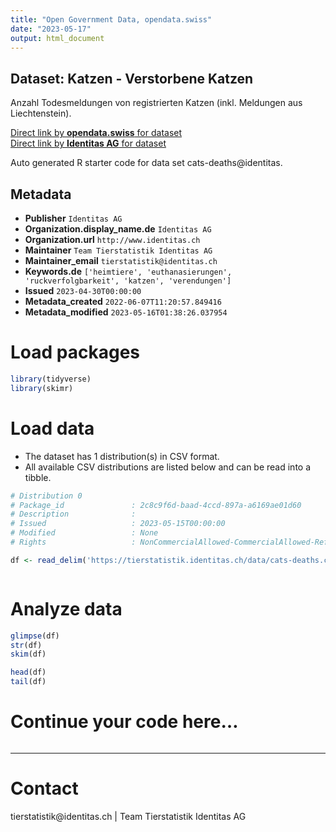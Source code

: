 ```yaml
---
title: "Open Government Data, opendata.swiss"
date: "2023-05-17"
output: html_document
---
```


## Dataset: Katzen - Verstorbene Katzen

Anzahl Todesmeldungen von registrierten Katzen (inkl. Meldungen aus Liechtenstein).

[Direct link by **opendata.swiss** for dataset](https://opendata.swiss/de/dataset/katzen-verstorbene-katzen)<br>
[Direct link by **Identitas AG** for dataset](https://tierstatistik.identitas.ch/)

Auto generated R starter code for data set cats-deaths@identitas.

## Metadata

- **Publisher** `Identitas AG`
- **Organization.display_name.de** `Identitas AG`
- **Organization.url** `http://www.identitas.ch`
- **Maintainer** `Team Tierstatistik Identitas AG`
- **Maintainer_email** `tierstatistik@identitas.ch`
- **Keywords.de** `['heimtiere', 'euthanasierungen', 'ruckverfolgbarkeit', 'katzen', 'verendungen']`
- **Issued** `2023-04-30T00:00:00`
- **Metadata_created** `2022-06-07T11:20:57.849416`
- **Metadata_modified** `2023-05-16T01:38:26.037954`


# Load packages

```r

library(tidyverse)
library(skimr)

```

# Load data

-   The dataset has 1 distribution(s) in CSV format.
-   All available CSV distributions are listed below and can be read into a tibble.

```r

# Distribution 0
# Package_id               : 2c8c9f6d-baad-4ccd-897a-a6169ae01d60
# Description              : 
# Issued                   : 2023-05-15T00:00:00
# Modified                 : None
# Rights                   : NonCommercialAllowed-CommercialAllowed-ReferenceRequired

df <- read_delim('https://tierstatistik.identitas.ch/data/cats-deaths.csv')



```

# Analyze data

```r

glimpse(df)
str(df)
skim(df)

head(df)
tail(df)

```

# Continue your code here...

```r

```

------------------------------------------------------------------------

# Contact

tierstatistik@identitas.ch | Team Tierstatistik Identitas AG
